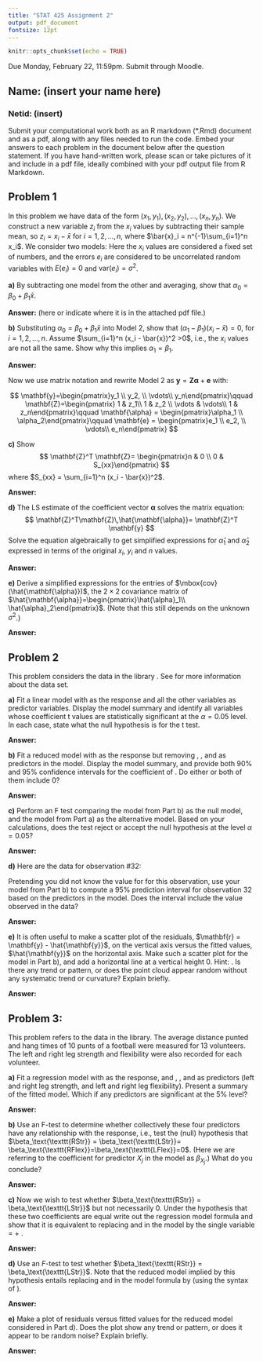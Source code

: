 ```yaml
---
title: "STAT 425 Assignment 2"
output: pdf_document
fontsize: 12pt
---
```


```r
knitr::opts_chunk$set(echo = TRUE)
```
Due Monday, February 22, 11:59pm. Submit through Moodle.

## Name: (insert your name here)
### Netid: (insert)

Submit your computational work both as an R markdown (*.Rmd) document and as a pdf, along with any files needed to run the code. Embed your answers to each problem in the document below after the question statement. If you have hand-written work, please scan or take pictures of it and include in a pdf file, ideally combined with your pdf output file from R Markdown.

## Problem 1

In this problem we have data of the form $(x_1, y_1), (x_2, y_2), \dots, (x_n, y_n)$. We construct a new variable $z_i$ from the $x_i$ values by subtracting their sample mean, so $z_i = x_i - \bar{x}$ for $i=1,2,\ldots, n$, where $\bar{x}_i = n^{-1}\sum_{i=1}^n x_i$. We consider two models:
\begin{eqnarray*}
\mbox{Model 1:}&& y_i = \beta_0 + \beta_1 x_i + e_i, \quad i=1,2,\ldots,n   \\
\mbox{Model 2:}&& y_i = \alpha_0 + \alpha_1 z_i + e_i, 
\quad i=1,2,\ldots,n 
\end{eqnarray*}
Here the $x_i$ values are considered a fixed set of numbers, and the errors $e_i$ are considered to be uncorrelated random variables with $E(e_i)=0$ and $\mbox{var}(e_i) = \sigma^2$. 


**a)** By subtracting one model from the other and averaging, show that $\alpha_0 = \beta_0 + \beta_1 \bar{x}$.

**Answer:**
(here or indicate where it is in the attached pdf file.)


**b)** Substituting $\alpha_0 = \beta_0 + \beta_1 \bar{x}$ into Model 2, show that $(\alpha_1 - \beta_1)(x_i - \bar{x})=0$, for $i=1,2,\ldots,n$. Assume $\sum_{i=1}^n (x_i - \bar{x})^2 >0$, i.e., the $x_i$ values are not all the same. Show why this implies $\alpha_1 = \beta_1$.

**Answer:**

Now we use matrix notation and rewrite Model 2 as 
$\mathbf{y} = \mathbf{Z}\mathbf{\alpha}+\mathbf{e}$ with:

$$
\mathbf{y}=\begin{pmatrix}y_1 \\ y_2, \\ \vdots\\ y_n\end{pmatrix}\qquad
\mathbf{Z}=\begin{pmatrix}
1 & z_1\\ 
1 & z_2 \\ 
\vdots & \vdots\\
1 & z_n\end{pmatrix}\qquad
\mathbf{\alpha} = \begin{pmatrix}\alpha_1 \\ \alpha_2\end{pmatrix}\qquad
\mathbf{e} = \begin{pmatrix}e_1 \\ e_2, \\ \vdots\\ e_n\end{pmatrix}
$$

**c)** Show 
$$
\mathbf{Z}^T \mathbf{Z}=
\begin{pmatrix}n & 0 \\ 0 & S_{xx}\end{pmatrix}
$$
where $S_{xx} = \sum_{i=1}^n (x_i - \bar{x})^2$.



**Answer:**

**d)** The LS estimate of the coefficient vector $\mathbf{\alpha}$ solves the matrix equation:
$$
\mathbf{Z}^T\mathbf{Z}\,\hat{\mathbf{\alpha}}= \mathbf{Z}^T \mathbf{y}
$$
Solve the equation algebraically to get simplified expressions for $\hat{\alpha}_1$ and $\hat{\alpha}_2$ expressed in terms of the original $x_i$, $y_i$ and $n$ values.


**Answer:**

**e)** Derive a simplified expressions for the entries of $\mbox{cov}(\hat{\mathbf{\alpha}})$, the $2\times 2$ covariance matrix of $\hat{\mathbf{\alpha}}=\begin{pmatrix}\hat{\alpha}_1\\ \hat{\alpha}_2\end{pmatrix}$. (Note that this still depends on the unknown $\sigma^2$.)

**Answer:**


## Problem 2

This problem considers the \texttt{prostate} data in the library \texttt{faraway}. See \texttt{help(prostate)} for more information about the data set.

**a)** Fit a linear model with \texttt{lpsa} as the response and all the other variables as predictor variables. Display the model summary and identify all variables whose coefficient t values are statistically significant at the $\alpha=0.05$ level. In each case, state what the null hypothesis is for the t test.

**Answer:**


**b)** Fit a reduced model with \texttt{lpsa} as the response but removing \texttt{lcp}, \texttt{gleason}, and \texttt{pgg45} as predictors in the model. Display the model summary, and provide both 90\% and 95\% confidence intervals for the coefficient of \texttt{lbph}. Do either or both of them include 0?

**Answer:**

**c)** Perform an F test comparing the model from Part b) as the null model, and the model from Part a) as the alternative model. Based on your calculations, does the test reject or accept the null hypothesis at the level $\alpha=0.05$? 

**Answer:**

**d)** Here are the data for observation \#32:
\begin{verbatim}
> prostate[32,]
      lcavol lweight age     lbph svi      lcp gleason pgg45    lpsa
32 0.1823216  6.1076  65 1.704748   0 -1.38629       6     0 2.00821
\end{verbatim}

Pretending you did not know the value for \texttt{lpsa} for this observation, use your model from Part b) to compute a 95\% prediction interval for observation 32 based on the predictors in the model. Does the interval include the value observed in the data?

**Answer:**

**e)** It is often useful to make a scatter plot of the residuals, 
$\mathbf{r} = \mathbf{y} - \hat{\mathbf{y}}$, on the vertical axis versus the fitted values,
$\hat{\mathbf{y}}$ on the horizontal axis. Make such a scatter plot for the model in Part b), and add a horizontal line at a vertical height 0. Hint: \texttt{abline(h=0)}. Is there any trend or pattern, or does the point cloud appear random without any systematic trend or curvature? Explain briefly.

**Answer:**


## Problem 3:

This problem refers to the \texttt{punting} data in the \texttt{faraway} library. The average distance punted and hang times of 10 punts of a football were measured for 13 volunteers. The left and right leg strength and flexibility were also recorded for each volunteer. 

**a)** Fit a regression model with
  \texttt{Distance} as the response, and \texttt{RStr},
  \texttt{LStr}, \texttt{RFlex} and \texttt{LFlex} as predictors (left and right leg strength, and left and right leg flexibility).
  Present a summary of the fitted model. Which if any predictors are significant at the 5\% level?

**Answer:**

**b)** Use an F-test to determine whether collectively these four predictors have any 
  relationship with the response, i.e., test the (null) hypothesis that
    $\beta_\text{\texttt{RStr}} = \beta_\text{\texttt{LStr}}=
      \beta_\text{\texttt{RFlex}}=\beta_\text{\texttt{LFlex}}=0$. (Here we are referring to the coefficient for predictor $X_j$ in the model as $\beta_{X_j}$.) What do you conclude?

**Answer:**

**c)** Now we wish to test whether $\beta_\text{\texttt{RStr}} = \beta_\text{\texttt{LStr}}$ but not necessarily 0. 
  Under the hypothesis that these two coefficients are equal write out the regression model formula and show that 
  it is equivalent to replacing \texttt{RStr} and \texttt{LStr} in the model by the single variable 
  \texttt{Str} = \texttt{RStr} + \texttt{LStr}.


**Answer:**

**d)** Use an $F$-test to test whether $\beta_\text{\texttt{RStr}} = \beta_\text{\texttt{LStr}}$. 
  Note that the reduced model implied by this hypothesis entails replacing \texttt{RStr} and \texttt{LStr} in the
   \texttt{lm} model formula by \texttt{I(RStr+LStr)} (using the syntax of  \textsf{R}). 

**Answer:**

**e)** Make a plot of residuals versus fitted values for the reduced model considered in Part d). Does the plot show any trend or pattern, or does it appear to be random noise? Explain briefly.

**Answer:**






